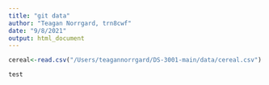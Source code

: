 ```yaml
---
title: "git data"
author: "Teagan Norrgard, trn8cwf"
date: "9/8/2021"
output: html_document
---
```


```r
cereal<-read.csv("/Users/teagannorrgard/DS-3001-main/data/cereal.csv")

test
```

